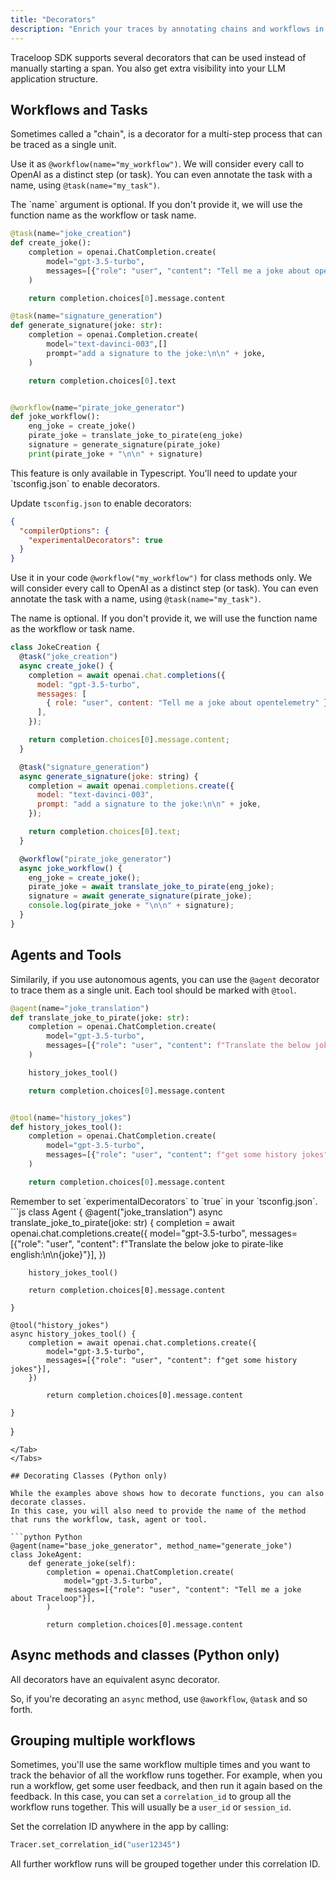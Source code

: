 ```yaml
---
title: "Decorators"
description: "Enrich your traces by annotating chains and workflows in your app"
---
```


Traceloop SDK supports several decorators that can be used instead of manually starting a span.
You also get extra visibility into your LLM application structure.

## Workflows and Tasks

Sometimes called a "chain", is a decorator for a multi-step process that can be traced as a single unit.

<Tabs>
<Tab title="Python">

Use it as `@workflow(name="my_workflow")`.
We will consider every call to OpenAI as a distinct step (or task). You can even annotate the task with a name, using `@task(name="my_task")`.

<Tip>
  The `name` argument is optional. If you don't provide it, we will use the
  function name as the workflow or task name.
</Tip>

```python
@task(name="joke_creation")
def create_joke():
    completion = openai.ChatCompletion.create(
        model="gpt-3.5-turbo",
        messages=[{"role": "user", "content": "Tell me a joke about opentelemetry"}],
    )

    return completion.choices[0].message.content

@task(name="signature_generation")
def generate_signature(joke: str):
    completion = openai.Completion.create(
        model="text-davinci-003",[]
        prompt="add a signature to the joke:\n\n" + joke,
    )

    return completion.choices[0].text


@workflow(name="pirate_joke_generator")
def joke_workflow():
    eng_joke = create_joke()
    pirate_joke = translate_joke_to_pirate(eng_joke)
    signature = generate_signature(pirate_joke)
    print(pirate_joke + "\n\n" + signature)
```

</Tab>
<Tab title="Javascript">
<Note>
This feature is only available in Typescript. You'll need to update your `tsconfig.json` to enable decorators.
</Note>

Update `tsconfig.json` to enable decorators:

```json
{
  "compilerOptions": {
    "experimentalDecorators": true
  }
}
```

Use it in your code `@workflow("my_workflow")` for class methods only.
We will consider every call to OpenAI as a distinct step (or task). You can even annotate the task with a name, using `@task(name="my_task")`.

<Tip>
  The name is optional. If you don't provide it, we will use the function name
  as the workflow or task name.
</Tip>

```js
class JokeCreation {
  @task("joke_creation")
  async create_joke() {
    completion = await openai.chat.completions({
      model: "gpt-3.5-turbo",
      messages: [
        { role: "user", content: "Tell me a joke about opentelemetry" },
      ],
    });

    return completion.choices[0].message.content;
  }

  @task("signature_generation")
  async generate_signature(joke: string) {
    completion = await openai.completions.create({
      model: "text-davinci-003",
      prompt: "add a signature to the joke:\n\n" + joke,
    });

    return completion.choices[0].text;
  }

  @workflow("pirate_joke_generator")
  async joke_workflow() {
    eng_joke = create_joke();
    pirate_joke = await translate_joke_to_pirate(eng_joke);
    signature = await generate_signature(pirate_joke);
    console.log(pirate_joke + "\n\n" + signature);
  }
}
```

</Tab>
</Tabs>

## Agents and Tools

Similarily, if you use autonomous agents, you can use the `@agent` decorator to trace them as a single unit.
Each tool should be marked with `@tool`.

<Tabs>
<Tab title="Python">

```python
@agent(name="joke_translation")
def translate_joke_to_pirate(joke: str):
    completion = openai.ChatCompletion.create(
        model="gpt-3.5-turbo",
        messages=[{"role": "user", "content": f"Translate the below joke to pirate-like english:\n\n{joke}"}],
    )

    history_jokes_tool()

    return completion.choices[0].message.content


@tool(name="history_jokes")
def history_jokes_tool():
    completion = openai.ChatCompletion.create(
        model="gpt-3.5-turbo",
        messages=[{"role": "user", "content": f"get some history jokes"}],
    )

    return completion.choices[0].message.content
```

</Tab>
<Tab title="Javascript">
<Note>
Remember to set `experimentalDecorators` to `true` in your `tsconfig.json`.
</Note>
```js
class Agent {
    @agent("joke_translation")
    async translate_joke_to_pirate(joke: str) {
        completion = await openai.chat.completions.create({
            model="gpt-3.5-turbo",
            messages=[{"role": "user", "content": f"Translate the below joke to pirate-like english:\n\n{joke}"}],
        })

        history_jokes_tool()

        return completion.choices[0].message.content

    }

    @tool("history_jokes")
    async history_jokes_tool() {
        completion = await openai.chat.completions.create({
            model="gpt-3.5-turbo",
            messages=[{"role": "user", "content": f"get some history jokes"}],
        })

            return completion.choices[0].message.content

    }

}

````
</Tab>
</Tabs>

## Decorating Classes (Python only)

While the examples above shows how to decorate functions, you can also decorate classes.
In this case, you will also need to provide the name of the method that runs the workflow, task, agent or tool.

```python Python
@agent(name="base_joke_generator", method_name="generate_joke")
class JokeAgent:
    def generate_joke(self):
        completion = openai.ChatCompletion.create(
            model="gpt-3.5-turbo",
            messages=[{"role": "user", "content": "Tell me a joke about Traceloop"}],
        )

        return completion.choices[0].message.content
````

## Async methods and classes (Python only)

All decorators have an equivalent async decorator.

So, if you're decorating an `async` method, use `@aworkflow`, `@atask` and so forth.

## Grouping multiple workflows

Sometimes, you'll use the same workflow multiple times and you want to track the behavior of all the workflow runs together.
For example, when you run a workflow, get some user feedback, and then run it again based on the feedback.
In this case, you can set a `correlation_id` to group all the workflow runs together.
This will usually be a `user_id` or `session_id`.

Set the correlation ID anywhere in the app by calling:

```python Python
Tracer.set_correlation_id("user12345")
```

All further workflow runs will be grouped together under this correlation ID.
